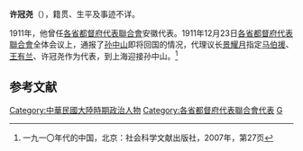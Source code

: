 '''许冠尧'''（{{bd|？||？|}}），籍贯、生平及事迹不详。

1911年，他曾任[[各省都督府代表聯合會|各省都督府代表聯合會]]安徽代表。1911年12月23日[[各省都督府代表聯合會|各省都督府代表聯合會]]全体会议上，通报了[[孙中山|孙中山]]即将回国的情况，代理议长[[景耀月|景耀月]]指定[[马伯援|马伯援]]、[[王有兰|王有兰]]、许冠尧作为代表，到上海迎接孙中山。<ref>一九一〇年代的中国，北京：社会科学文献出版社，2007年，第27页</ref>

==参考文献==
{{reflist}}

{{DEFAULTSORT:Xu许}}
[[Category:中華民國大陸時期政治人物|Category:中華民國大陸時期政治人物]]
[[Category:各省都督府代表聯合會代表|Category:各省都督府代表聯合會代表]]
[[Category:许姓|G]]